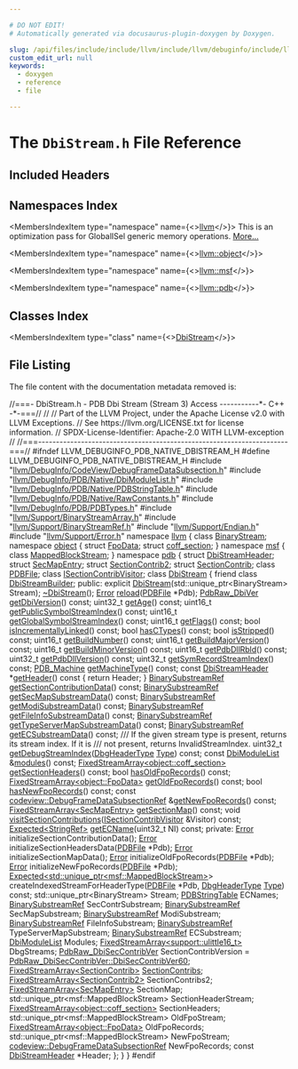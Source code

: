 ```yaml
---

# DO NOT EDIT!
# Automatically generated via docusaurus-plugin-doxygen by Doxygen.

slug: /api/files/include/include/llvm/include/llvm/debuginfo/include/llvm/debuginfo/pdb/include/llvm/debuginfo/pdb/native/dbistream-h
custom_edit_url: null
keywords:
  - doxygen
  - reference
  - file

---
```





# The `DbiStream.h` File Reference

<DoxygenPage pluginConfig={pluginConfig}>



## Included Headers

<IncludesList>
<IncludesListItem
  filePath="llvm/DebugInfo/CodeView/DebugFrameDataSubsection.h"
  permalink="/docs/api/files/include/include/llvm/include/llvm/debuginfo/include/llvm/debuginfo/codeview/debugframedatasubsection-h"
  isLocal="true" />
<IncludesListItem
  filePath="llvm/DebugInfo/PDB/Native/DbiModuleList.h"
  permalink="/docs/api/files/include/include/llvm/include/llvm/debuginfo/include/llvm/debuginfo/pdb/include/llvm/debuginfo/pdb/native/dbimodulelist-h"
  isLocal="true" />
<IncludesListItem
  filePath="llvm/DebugInfo/PDB/Native/PDBStringTable.h"
  permalink="/docs/api/files/include/include/llvm/include/llvm/debuginfo/include/llvm/debuginfo/pdb/include/llvm/debuginfo/pdb/native/pdbstringtable-h"
  isLocal="true" />
<IncludesListItem
  filePath="llvm/DebugInfo/PDB/Native/RawConstants.h"
  permalink="/docs/api/files/include/include/llvm/include/llvm/debuginfo/include/llvm/debuginfo/pdb/include/llvm/debuginfo/pdb/native/rawconstants-h"
  isLocal="true" />
<IncludesListItem
  filePath="llvm/DebugInfo/PDB/PDBTypes.h"
  permalink="/docs/api/files/include/include/llvm/include/llvm/debuginfo/include/llvm/debuginfo/pdb/pdbtypes-h"
  isLocal="true" />
<IncludesListItem
  filePath="llvm/Support/BinaryStreamArray.h"
  permalink="/docs/api/files/include/include/llvm/include/llvm/support/binarystreamarray-h"
  isLocal="true" />
<IncludesListItem
  filePath="llvm/Support/BinaryStreamRef.h"
  permalink="/docs/api/files/include/include/llvm/include/llvm/support/binarystreamref-h"
  isLocal="true" />
<IncludesListItem
  filePath="llvm/Support/Endian.h"
  permalink="/docs/api/files/include/include/llvm/include/llvm/support/endian-h"
  isLocal="true" />
<IncludesListItem
  filePath="llvm/Support/Error.h"
  permalink="/docs/api/files/include/include/llvm/include/llvm/support/error-h"
  isLocal="true" />
</IncludesList>

## Namespaces Index

<MembersIndex>

<MembersIndexItem
  type="namespace"
  name={<><a href="/docs/api/namespaces/llvm">llvm</a></>}>
This is an optimization pass for GlobalISel generic memory operations. <a href="/docs/api/namespaces/llvm/#details">More...</a>
</MembersIndexItem>

<MembersIndexItem
  type="namespace"
  name={<><a href="/docs/api/namespaces/llvm/object">llvm::object</a></>}>
</MembersIndexItem>

<MembersIndexItem
  type="namespace"
  name={<><a href="/docs/api/namespaces/llvm/msf">llvm::msf</a></>}>
</MembersIndexItem>

<MembersIndexItem
  type="namespace"
  name={<><a href="/docs/api/namespaces/llvm/pdb">llvm::pdb</a></>}>
</MembersIndexItem>

</MembersIndex>

## Classes Index

<MembersIndex>

<MembersIndexItem
  type="class"
  name={<><a href="/docs/api/classes/llvm/pdb/dbistream">DbiStream</a></>}>
</MembersIndexItem>

</MembersIndex>


## File Listing

The file content with the documentation metadata removed is:

<ProgramListing>

<Link id="l00001" /><CodeLine lineNumber="1"><span class="doxyHighlightComment">//===- DbiStream.h - PDB Dbi Stream (Stream 3) Access -----------&#42;- C++ -&#42;-===//</span></CodeLine>
<Link id="l00002" /><CodeLine lineNumber="2"><span class="doxyHighlightComment">//</span></CodeLine>
<Link id="l00003" /><CodeLine lineNumber="3"><span class="doxyHighlightComment">// Part of the LLVM Project, under the Apache License v2.0 with LLVM Exceptions.</span></CodeLine>
<Link id="l00004" /><CodeLine lineNumber="4"><span class="doxyHighlightComment">// See https://llvm.org/LICENSE.txt for license information.</span></CodeLine>
<Link id="l00005" /><CodeLine lineNumber="5"><span class="doxyHighlightComment">// SPDX-License-Identifier: Apache-2.0 WITH LLVM-exception</span></CodeLine>
<Link id="l00006" /><CodeLine lineNumber="6"><span class="doxyHighlightComment">//</span></CodeLine>
<Link id="l00007" /><CodeLine lineNumber="7"><span class="doxyHighlightComment">//===----------------------------------------------------------------------===//</span></CodeLine>
<Link id="l00008" /><CodeLine lineNumber="8"></CodeLine>
<Link id="l00009" /><CodeLine lineNumber="9"><span class="doxyHighlightPreprocessor">#ifndef LLVM&#95;DEBUGINFO&#95;PDB&#95;NATIVE&#95;DBISTREAM&#95;H</span></CodeLine>
<Link id="l00010" /><CodeLine lineNumber="10"><span class="doxyHighlightPreprocessor">#define LLVM&#95;DEBUGINFO&#95;PDB&#95;NATIVE&#95;DBISTREAM&#95;H</span></CodeLine>
<Link id="l00011" /><CodeLine lineNumber="11"></CodeLine>
<Link id="l00012" /><CodeLine lineNumber="12"><span class="doxyHighlightPreprocessor">#include &quot;<a href="/docs/api/files/include/include/llvm/include/llvm/debuginfo/include/llvm/debuginfo/codeview/debugframedatasubsection-h">llvm/DebugInfo/CodeView/DebugFrameDataSubsection.h</a>&quot;</span></CodeLine>
<Link id="l00013" /><CodeLine lineNumber="13"><span class="doxyHighlightPreprocessor">#include &quot;<a href="/docs/api/files/include/include/llvm/include/llvm/debuginfo/include/llvm/debuginfo/pdb/include/llvm/debuginfo/pdb/native/dbimodulelist-h">llvm/DebugInfo/PDB/Native/DbiModuleList.h</a>&quot;</span></CodeLine>
<Link id="l00014" /><CodeLine lineNumber="14"><span class="doxyHighlightPreprocessor">#include &quot;<a href="/docs/api/files/include/include/llvm/include/llvm/debuginfo/include/llvm/debuginfo/pdb/include/llvm/debuginfo/pdb/native/pdbstringtable-h">llvm/DebugInfo/PDB/Native/PDBStringTable.h</a>&quot;</span></CodeLine>
<Link id="l00015" /><CodeLine lineNumber="15"><span class="doxyHighlightPreprocessor">#include &quot;<a href="/docs/api/files/include/include/llvm/include/llvm/debuginfo/include/llvm/debuginfo/pdb/include/llvm/debuginfo/pdb/native/rawconstants-h">llvm/DebugInfo/PDB/Native/RawConstants.h</a>&quot;</span></CodeLine>
<Link id="l00016" /><CodeLine lineNumber="16"><span class="doxyHighlightPreprocessor">#include &quot;<a href="/docs/api/files/include/include/llvm/include/llvm/debuginfo/include/llvm/debuginfo/pdb/pdbtypes-h">llvm/DebugInfo/PDB/PDBTypes.h</a>&quot;</span></CodeLine>
<Link id="l00017" /><CodeLine lineNumber="17"><span class="doxyHighlightPreprocessor">#include &quot;<a href="/docs/api/files/include/include/llvm/include/llvm/support/binarystreamarray-h">llvm/Support/BinaryStreamArray.h</a>&quot;</span></CodeLine>
<Link id="l00018" /><CodeLine lineNumber="18"><span class="doxyHighlightPreprocessor">#include &quot;<a href="/docs/api/files/include/include/llvm/include/llvm/support/binarystreamref-h">llvm/Support/BinaryStreamRef.h</a>&quot;</span></CodeLine>
<Link id="l00019" /><CodeLine lineNumber="19"><span class="doxyHighlightPreprocessor">#include &quot;<a href="/docs/api/files/include/include/llvm/include/llvm/support/endian-h">llvm/Support/Endian.h</a>&quot;</span></CodeLine>
<Link id="l00020" /><CodeLine lineNumber="20"><span class="doxyHighlightPreprocessor">#include &quot;<a href="/docs/api/files/include/include/llvm/include/llvm/support/error-h">llvm/Support/Error.h</a>&quot;</span></CodeLine>
<Link id="l00021" /><CodeLine lineNumber="21"></CodeLine>
<Link id="l00022" /><CodeLine lineNumber="22"><span class="doxyHighlightKeyword">namespace </span><span class="doxyHighlight"><a href="/docs/api/namespaces/llvm">llvm</a> &#123;</span></CodeLine>
<Link id="l00023" /><CodeLine lineNumber="23"><span class="doxyHighlightKeyword">class </span><span class="doxyHighlight"><a href="/docs/api/classes/llvm/binarystream">BinaryStream</a>;</span></CodeLine>
<Link id="l00024" /><CodeLine lineNumber="24"><span class="doxyHighlightKeyword">namespace </span><span class="doxyHighlight"><a href="/docs/api/namespaces/llvm/object">object</a> &#123;</span></CodeLine>
<Link id="l00025" /><CodeLine lineNumber="25"><span class="doxyHighlightKeyword">struct </span><span class="doxyHighlight"><a href="/docs/api/structs/llvm/object/fpodata">FpoData</a>;</span></CodeLine>
<Link id="l00026" /><CodeLine lineNumber="26"><span class="doxyHighlightKeyword">struct </span><span class="doxyHighlight"><a href="/docs/api/structs/llvm/object/coff-section">coff&#95;section</a>;</span></CodeLine>
<Link id="l00027" /><CodeLine lineNumber="27"><span class="doxyHighlight">&#125;</span></CodeLine>
<Link id="l00028" /><CodeLine lineNumber="28"><span class="doxyHighlightKeyword">namespace </span><span class="doxyHighlight"><a href="/docs/api/namespaces/llvm/msf">msf</a> &#123;</span></CodeLine>
<Link id="l00029" /><CodeLine lineNumber="29"><span class="doxyHighlightKeyword">class </span><span class="doxyHighlight"><a href="/docs/api/classes/llvm/msf/mappedblockstream">MappedBlockStream</a>;</span></CodeLine>
<Link id="l00030" /><CodeLine lineNumber="30"><span class="doxyHighlight">&#125;</span></CodeLine>
<Link id="l00031" /><CodeLine lineNumber="31"><span class="doxyHighlightKeyword">namespace </span><span class="doxyHighlight"><a href="/docs/api/namespaces/llvm/pdb">pdb</a> &#123;</span></CodeLine>
<Link id="l00032" /><CodeLine lineNumber="32"><span class="doxyHighlightKeyword">struct </span><span class="doxyHighlight"><a href="/docs/api/structs/llvm/pdb/dbistreamheader">DbiStreamHeader</a>;</span></CodeLine>
<Link id="l00033" /><CodeLine lineNumber="33"><span class="doxyHighlightKeyword">struct </span><span class="doxyHighlight"><a href="/docs/api/structs/llvm/pdb/secmapentry">SecMapEntry</a>;</span></CodeLine>
<Link id="l00034" /><CodeLine lineNumber="34"><span class="doxyHighlightKeyword">struct </span><span class="doxyHighlight"><a href="/docs/api/structs/llvm/pdb/sectioncontrib2">SectionContrib2</a>;</span></CodeLine>
<Link id="l00035" /><CodeLine lineNumber="35"><span class="doxyHighlightKeyword">struct </span><span class="doxyHighlight"><a href="/docs/api/structs/llvm/pdb/sectioncontrib">SectionContrib</a>;</span></CodeLine>
<Link id="l00036" /><CodeLine lineNumber="36"><span class="doxyHighlightKeyword">class </span><span class="doxyHighlight"><a href="/docs/api/classes/llvm/pdb/pdbfile">PDBFile</a>;</span></CodeLine>
<Link id="l00037" /><CodeLine lineNumber="37"><span class="doxyHighlightKeyword">class </span><span class="doxyHighlight"><a href="/docs/api/classes/llvm/pdb/isectioncontribvisitor">ISectionContribVisitor</a>;</span></CodeLine>
<Link id="l00038" /><CodeLine lineNumber="38"></CodeLine>
<Link id="l00039" /><CodeLine lineNumber="39" lineLink="/docs/api/classes/llvm/pdb/dbistream"><span class="doxyHighlightKeyword">class </span><span class="doxyHighlight"><a href="/docs/api/classes/llvm/pdb/dbistream/#a6167c0af6fa7cc91fb9e063806571cdc">DbiStream</a> &#123;</span></CodeLine>
<Link id="l00040" /><CodeLine lineNumber="40" lineLink="/docs/api/classes/llvm/pdb/dbistream/#ab7ff385d39f9ca4b059715f2fbd72cd9"><span class="doxyHighlight">  </span><span class="doxyHighlightKeyword">friend</span><span class="doxyHighlight"> </span><span class="doxyHighlightKeyword">class </span><span class="doxyHighlight"><a href="/docs/api/classes/llvm/pdb/dbistream/#ab7ff385d39f9ca4b059715f2fbd72cd9">DbiStreamBuilder</a>;</span></CodeLine>
<Link id="l00041" /><CodeLine lineNumber="41"></CodeLine>
<Link id="l00042" /><CodeLine lineNumber="42"><span class="doxyHighlightKeyword">public</span><span class="doxyHighlight">:</span></CodeLine>
<Link id="l00043" /><CodeLine lineNumber="43"><span class="doxyHighlight">  </span><span class="doxyHighlightKeyword">explicit</span><span class="doxyHighlight"> <a href="/docs/api/classes/llvm/pdb/dbistream/#a6167c0af6fa7cc91fb9e063806571cdc">DbiStream</a>(std::unique&#95;ptr&lt;BinaryStream&gt; Stream);</span></CodeLine>
<Link id="l00044" /><CodeLine lineNumber="44" lineLink="/docs/api/classes/llvm/pdb/dbistream/#add51cea7825b9aa5a1368d799489142b"><span class="doxyHighlight">  <a href="/docs/api/classes/llvm/pdb/dbistream/#add51cea7825b9aa5a1368d799489142b">~DbiStream</a>();</span></CodeLine>
<Link id="l00045" /><CodeLine lineNumber="45"><span class="doxyHighlight">  <a href="/docs/api/classes/llvm/error">Error</a> <a href="/docs/api/classes/llvm/pdb/dbistream/#a6f720d4ce41d82acda3ab73ee832ca34">reload</a>(<a href="/docs/api/classes/llvm/pdb/pdbfile">PDBFile</a> &#42;Pdb);</span></CodeLine>
<Link id="l00046" /><CodeLine lineNumber="46"></CodeLine>
<Link id="l00047" /><CodeLine lineNumber="47"><span class="doxyHighlight">  <a href="/docs/api/namespaces/llvm/pdb/#a9d89da1d1c09b15fbb63c9c4495c73ad">PdbRaw&#95;DbiVer</a> <a href="/docs/api/classes/llvm/pdb/dbistream/#a4c4666e620e0ef37f4e6a5492daab26d">getDbiVersion</a>() </span><span class="doxyHighlightKeyword">const</span><span class="doxyHighlight">;</span></CodeLine>
<Link id="l00048" /><CodeLine lineNumber="48"><span class="doxyHighlight">  uint32&#95;t <a href="/docs/api/classes/llvm/pdb/dbistream/#a4280ff2b5d6024636bd4cee7f6c96182">getAge</a>() </span><span class="doxyHighlightKeyword">const</span><span class="doxyHighlight">;</span></CodeLine>
<Link id="l00049" /><CodeLine lineNumber="49"><span class="doxyHighlight">  uint16&#95;t <a href="/docs/api/classes/llvm/pdb/dbistream/#ab70af67262ca01498664f253f56f6402">getPublicSymbolStreamIndex</a>() </span><span class="doxyHighlightKeyword">const</span><span class="doxyHighlight">;</span></CodeLine>
<Link id="l00050" /><CodeLine lineNumber="50"><span class="doxyHighlight">  uint16&#95;t <a href="/docs/api/classes/llvm/pdb/dbistream/#a614d2cb7b56ffe9974673d877a518254">getGlobalSymbolStreamIndex</a>() </span><span class="doxyHighlightKeyword">const</span><span class="doxyHighlight">;</span></CodeLine>
<Link id="l00051" /><CodeLine lineNumber="51"></CodeLine>
<Link id="l00052" /><CodeLine lineNumber="52"><span class="doxyHighlight">  uint16&#95;t <a href="/docs/api/classes/llvm/pdb/dbistream/#a48f49cc804b7bd8386bc3ac959e482cc">getFlags</a>() </span><span class="doxyHighlightKeyword">const</span><span class="doxyHighlight">;</span></CodeLine>
<Link id="l00053" /><CodeLine lineNumber="53"><span class="doxyHighlight">  </span><span class="doxyHighlightKeywordType">bool</span><span class="doxyHighlight"> <a href="/docs/api/classes/llvm/pdb/dbistream/#a48d7d70e53ff2a4e06e9aa2b15fa99be">isIncrementallyLinked</a>() </span><span class="doxyHighlightKeyword">const</span><span class="doxyHighlight">;</span></CodeLine>
<Link id="l00054" /><CodeLine lineNumber="54"><span class="doxyHighlight">  </span><span class="doxyHighlightKeywordType">bool</span><span class="doxyHighlight"> <a href="/docs/api/classes/llvm/pdb/dbistream/#acf34d1fe56e00d03d40cda1d86167e20">hasCTypes</a>() </span><span class="doxyHighlightKeyword">const</span><span class="doxyHighlight">;</span></CodeLine>
<Link id="l00055" /><CodeLine lineNumber="55"><span class="doxyHighlight">  </span><span class="doxyHighlightKeywordType">bool</span><span class="doxyHighlight"> <a href="/docs/api/classes/llvm/pdb/dbistream/#a525b36c5372a039c1c07f08c83b3a0c2">isStripped</a>() </span><span class="doxyHighlightKeyword">const</span><span class="doxyHighlight">;</span></CodeLine>
<Link id="l00056" /><CodeLine lineNumber="56"></CodeLine>
<Link id="l00057" /><CodeLine lineNumber="57"><span class="doxyHighlight">  uint16&#95;t <a href="/docs/api/classes/llvm/pdb/dbistream/#a80378ba4eee550822faf30d6a81d775f">getBuildNumber</a>() </span><span class="doxyHighlightKeyword">const</span><span class="doxyHighlight">;</span></CodeLine>
<Link id="l00058" /><CodeLine lineNumber="58"><span class="doxyHighlight">  uint16&#95;t <a href="/docs/api/classes/llvm/pdb/dbistream/#a5fbac1324fb4625e0d2b38c7318ebb84">getBuildMajorVersion</a>() </span><span class="doxyHighlightKeyword">const</span><span class="doxyHighlight">;</span></CodeLine>
<Link id="l00059" /><CodeLine lineNumber="59"><span class="doxyHighlight">  uint16&#95;t <a href="/docs/api/classes/llvm/pdb/dbistream/#a956e097e73327be9c5e4b75fdacfa030">getBuildMinorVersion</a>() </span><span class="doxyHighlightKeyword">const</span><span class="doxyHighlight">;</span></CodeLine>
<Link id="l00060" /><CodeLine lineNumber="60"></CodeLine>
<Link id="l00061" /><CodeLine lineNumber="61"><span class="doxyHighlight">  uint16&#95;t <a href="/docs/api/classes/llvm/pdb/dbistream/#ae2a3f57849f84f69794f6fcc34346928">getPdbDllRbld</a>() </span><span class="doxyHighlightKeyword">const</span><span class="doxyHighlight">;</span></CodeLine>
<Link id="l00062" /><CodeLine lineNumber="62"><span class="doxyHighlight">  uint32&#95;t <a href="/docs/api/classes/llvm/pdb/dbistream/#aaeef7d69914fedb152819436d854dc9e">getPdbDllVersion</a>() </span><span class="doxyHighlightKeyword">const</span><span class="doxyHighlight">;</span></CodeLine>
<Link id="l00063" /><CodeLine lineNumber="63"></CodeLine>
<Link id="l00064" /><CodeLine lineNumber="64"><span class="doxyHighlight">  uint32&#95;t <a href="/docs/api/classes/llvm/pdb/dbistream/#ab3312664e914bb377b8343db25047f71">getSymRecordStreamIndex</a>() </span><span class="doxyHighlightKeyword">const</span><span class="doxyHighlight">;</span></CodeLine>
<Link id="l00065" /><CodeLine lineNumber="65"></CodeLine>
<Link id="l00066" /><CodeLine lineNumber="66"><span class="doxyHighlight">  <a href="/docs/api/namespaces/llvm/pdb/#a1928545fad40360ae644901d7308cbeb">PDB&#95;Machine</a> <a href="/docs/api/classes/llvm/pdb/dbistream/#a25b67219b7075c2ffa3c3b0d94bffb48">getMachineType</a>() </span><span class="doxyHighlightKeyword">const</span><span class="doxyHighlight">;</span></CodeLine>
<Link id="l00067" /><CodeLine lineNumber="67"></CodeLine>
<Link id="l00068" /><CodeLine lineNumber="68" lineLink="/docs/api/classes/llvm/pdb/dbistream/#a7d125dd60aebfb8542af66a32a79d2ec"><span class="doxyHighlight">  </span><span class="doxyHighlightKeyword">const</span><span class="doxyHighlight"> <a href="/docs/api/structs/llvm/pdb/dbistreamheader">DbiStreamHeader</a> &#42;<a href="/docs/api/classes/llvm/pdb/dbistream/#a7d125dd60aebfb8542af66a32a79d2ec">getHeader</a>()</span><span class="doxyHighlightKeyword"> const </span><span class="doxyHighlight">&#123; </span><span class="doxyHighlightKeywordFlow">return</span><span class="doxyHighlight"> Header; &#125;</span></CodeLine>
<Link id="l00069" /><CodeLine lineNumber="69"></CodeLine>
<Link id="l00070" /><CodeLine lineNumber="70"><span class="doxyHighlight">  <a href="/docs/api/structs/llvm/binarysubstreamref">BinarySubstreamRef</a> <a href="/docs/api/classes/llvm/pdb/dbistream/#af6a82e232c500f82e4a2e8f531b27ad9">getSectionContributionData</a>() </span><span class="doxyHighlightKeyword">const</span><span class="doxyHighlight">;</span></CodeLine>
<Link id="l00071" /><CodeLine lineNumber="71"><span class="doxyHighlight">  <a href="/docs/api/structs/llvm/binarysubstreamref">BinarySubstreamRef</a> <a href="/docs/api/classes/llvm/pdb/dbistream/#a2099197beb11e004516ace9f433343f1">getSecMapSubstreamData</a>() </span><span class="doxyHighlightKeyword">const</span><span class="doxyHighlight">;</span></CodeLine>
<Link id="l00072" /><CodeLine lineNumber="72"><span class="doxyHighlight">  <a href="/docs/api/structs/llvm/binarysubstreamref">BinarySubstreamRef</a> <a href="/docs/api/classes/llvm/pdb/dbistream/#a7bc4afccd56ede125e9a4f219da45895">getModiSubstreamData</a>() </span><span class="doxyHighlightKeyword">const</span><span class="doxyHighlight">;</span></CodeLine>
<Link id="l00073" /><CodeLine lineNumber="73"><span class="doxyHighlight">  <a href="/docs/api/structs/llvm/binarysubstreamref">BinarySubstreamRef</a> <a href="/docs/api/classes/llvm/pdb/dbistream/#a3948ccb80f6dd803548d56fa0163a6af">getFileInfoSubstreamData</a>() </span><span class="doxyHighlightKeyword">const</span><span class="doxyHighlight">;</span></CodeLine>
<Link id="l00074" /><CodeLine lineNumber="74"><span class="doxyHighlight">  <a href="/docs/api/structs/llvm/binarysubstreamref">BinarySubstreamRef</a> <a href="/docs/api/classes/llvm/pdb/dbistream/#a7aa352b7cacee2cb5b29937b40857209">getTypeServerMapSubstreamData</a>() </span><span class="doxyHighlightKeyword">const</span><span class="doxyHighlight">;</span></CodeLine>
<Link id="l00075" /><CodeLine lineNumber="75"><span class="doxyHighlight">  <a href="/docs/api/structs/llvm/binarysubstreamref">BinarySubstreamRef</a> <a href="/docs/api/classes/llvm/pdb/dbistream/#abc8b47a135c584ad11ccb9036a8f9c76">getECSubstreamData</a>() </span><span class="doxyHighlightKeyword">const</span><span class="doxyHighlight">;</span></CodeLine>
<Link id="l00076" /><CodeLine lineNumber="76"></CodeLine>
<Link id="l00077" /><CodeLine lineNumber="77"><span class="doxyHighlightComment">  /// If the given stream type is present, returns its stream index. If it is</span></CodeLine>
<Link id="l00078" /><CodeLine lineNumber="78"><span class="doxyHighlightComment">  /// not present, returns InvalidStreamIndex.</span></CodeLine>
<Link id="l00079" /><CodeLine lineNumber="79"><span class="doxyHighlight">  uint32&#95;t <a href="/docs/api/classes/llvm/pdb/dbistream/#a9b6db64c73f202e22852fdd96359ee99">getDebugStreamIndex</a>(<a href="/docs/api/namespaces/llvm/pdb/#a81a0fae24e6bdfe240da4249a8da5978">DbgHeaderType</a> <a href="/docs/api/namespaces/llvm/pdb/#a952cb7401a07c49e2879fbfc92f0dc2caa1fa27779242b4902f7ae3bdd5c6d508">Type</a>) </span><span class="doxyHighlightKeyword">const</span><span class="doxyHighlight">;</span></CodeLine>
<Link id="l00080" /><CodeLine lineNumber="80"></CodeLine>
<Link id="l00081" /><CodeLine lineNumber="81"><span class="doxyHighlight">  </span><span class="doxyHighlightKeyword">const</span><span class="doxyHighlight"> <a href="/docs/api/classes/llvm/pdb/dbimodulelist">DbiModuleList</a> &amp;<a href="/docs/api/classes/llvm/pdb/dbistream/#a7ef594440d9d920a9cbf050d24b0493f">modules</a>() </span><span class="doxyHighlightKeyword">const</span><span class="doxyHighlight">;</span></CodeLine>
<Link id="l00082" /><CodeLine lineNumber="82"></CodeLine>
<Link id="l00083" /><CodeLine lineNumber="83"><span class="doxyHighlight">  <a href="/docs/api/classes/llvm/fixedstreamarray">FixedStreamArray&lt;object::coff&#95;section&gt;</a> <a href="/docs/api/classes/llvm/pdb/dbistream/#a60f47eaf382a1bb984566c18cac330bc">getSectionHeaders</a>() </span><span class="doxyHighlightKeyword">const</span><span class="doxyHighlight">;</span></CodeLine>
<Link id="l00084" /><CodeLine lineNumber="84"></CodeLine>
<Link id="l00085" /><CodeLine lineNumber="85"><span class="doxyHighlight">  </span><span class="doxyHighlightKeywordType">bool</span><span class="doxyHighlight"> <a href="/docs/api/classes/llvm/pdb/dbistream/#afe22dc011c6740945272609f69e59197">hasOldFpoRecords</a>() </span><span class="doxyHighlightKeyword">const</span><span class="doxyHighlight">;</span></CodeLine>
<Link id="l00086" /><CodeLine lineNumber="86"><span class="doxyHighlight">  <a href="/docs/api/classes/llvm/fixedstreamarray">FixedStreamArray&lt;object::FpoData&gt;</a> <a href="/docs/api/classes/llvm/pdb/dbistream/#aa638af99fd296bbd5de6db7f12ae9f18">getOldFpoRecords</a>() </span><span class="doxyHighlightKeyword">const</span><span class="doxyHighlight">;</span></CodeLine>
<Link id="l00087" /><CodeLine lineNumber="87"><span class="doxyHighlight">  </span><span class="doxyHighlightKeywordType">bool</span><span class="doxyHighlight"> <a href="/docs/api/classes/llvm/pdb/dbistream/#a5d132deb16ebe55f3993219dff0a7cc0">hasNewFpoRecords</a>() </span><span class="doxyHighlightKeyword">const</span><span class="doxyHighlight">;</span></CodeLine>
<Link id="l00088" /><CodeLine lineNumber="88"><span class="doxyHighlight">  </span><span class="doxyHighlightKeyword">const</span><span class="doxyHighlight"> <a href="/docs/api/classes/llvm/codeview/debugframedatasubsectionref">codeview::DebugFrameDataSubsectionRef</a> &amp;<a href="/docs/api/classes/llvm/pdb/dbistream/#a8a11416a7c33728a3cb95cc1a2e3ae09">getNewFpoRecords</a>() </span><span class="doxyHighlightKeyword">const</span><span class="doxyHighlight">;</span></CodeLine>
<Link id="l00089" /><CodeLine lineNumber="89"></CodeLine>
<Link id="l00090" /><CodeLine lineNumber="90"><span class="doxyHighlight">  <a href="/docs/api/classes/llvm/fixedstreamarray">FixedStreamArray&lt;SecMapEntry&gt;</a> <a href="/docs/api/classes/llvm/pdb/dbistream/#af67fc502882ac99a5c1a11c7eea9bdee">getSectionMap</a>() </span><span class="doxyHighlightKeyword">const</span><span class="doxyHighlight">;</span></CodeLine>
<Link id="l00091" /><CodeLine lineNumber="91"><span class="doxyHighlight">  </span><span class="doxyHighlightKeywordType">void</span><span class="doxyHighlight"> <a href="/docs/api/classes/llvm/pdb/dbistream/#a40e41bad0c0e6b36ee231fe7d7177521">visitSectionContributions</a>(<a href="/docs/api/classes/llvm/pdb/isectioncontribvisitor">ISectionContribVisitor</a> &amp;Visitor) </span><span class="doxyHighlightKeyword">const</span><span class="doxyHighlight">;</span></CodeLine>
<Link id="l00092" /><CodeLine lineNumber="92"></CodeLine>
<Link id="l00093" /><CodeLine lineNumber="93"><span class="doxyHighlight">  <a href="/docs/api/classes/llvm/expected">Expected&lt;StringRef&gt;</a> <a href="/docs/api/classes/llvm/pdb/dbistream/#a1cc4bc9a3f883ff0bd08647ac00e9f35">getECName</a>(uint32&#95;t NI) </span><span class="doxyHighlightKeyword">const</span><span class="doxyHighlight">;</span></CodeLine>
<Link id="l00094" /><CodeLine lineNumber="94"></CodeLine>
<Link id="l00095" /><CodeLine lineNumber="95"><span class="doxyHighlightKeyword">private</span><span class="doxyHighlight">:</span></CodeLine>
<Link id="l00096" /><CodeLine lineNumber="96"><span class="doxyHighlight">  <a href="/docs/api/classes/llvm/error">Error</a> initializeSectionContributionData();</span></CodeLine>
<Link id="l00097" /><CodeLine lineNumber="97"><span class="doxyHighlight">  <a href="/docs/api/classes/llvm/error">Error</a> initializeSectionHeadersData(<a href="/docs/api/classes/llvm/pdb/pdbfile">PDBFile</a> &#42;Pdb);</span></CodeLine>
<Link id="l00098" /><CodeLine lineNumber="98"><span class="doxyHighlight">  <a href="/docs/api/classes/llvm/error">Error</a> initializeSectionMapData();</span></CodeLine>
<Link id="l00099" /><CodeLine lineNumber="99"><span class="doxyHighlight">  <a href="/docs/api/classes/llvm/error">Error</a> initializeOldFpoRecords(<a href="/docs/api/classes/llvm/pdb/pdbfile">PDBFile</a> &#42;Pdb);</span></CodeLine>
<Link id="l00100" /><CodeLine lineNumber="100"><span class="doxyHighlight">  <a href="/docs/api/classes/llvm/error">Error</a> initializeNewFpoRecords(<a href="/docs/api/classes/llvm/pdb/pdbfile">PDBFile</a> &#42;Pdb);</span></CodeLine>
<Link id="l00101" /><CodeLine lineNumber="101"></CodeLine>
<Link id="l00102" /><CodeLine lineNumber="102"><span class="doxyHighlight">  <a href="/docs/api/classes/llvm/expected">Expected&lt;std::unique&#95;ptr&lt;msf::MappedBlockStream&gt;</a>&gt;</span></CodeLine>
<Link id="l00103" /><CodeLine lineNumber="103"><span class="doxyHighlight">  createIndexedStreamForHeaderType(<a href="/docs/api/classes/llvm/pdb/pdbfile">PDBFile</a> &#42;Pdb, <a href="/docs/api/namespaces/llvm/pdb/#a81a0fae24e6bdfe240da4249a8da5978">DbgHeaderType</a> <a href="/docs/api/namespaces/llvm/pdb/#a952cb7401a07c49e2879fbfc92f0dc2caa1fa27779242b4902f7ae3bdd5c6d508">Type</a>) </span><span class="doxyHighlightKeyword">const</span><span class="doxyHighlight">;</span></CodeLine>
<Link id="l00104" /><CodeLine lineNumber="104"></CodeLine>
<Link id="l00105" /><CodeLine lineNumber="105"><span class="doxyHighlight">  std::unique&#95;ptr&lt;BinaryStream&gt; Stream;</span></CodeLine>
<Link id="l00106" /><CodeLine lineNumber="106"></CodeLine>
<Link id="l00107" /><CodeLine lineNumber="107"><span class="doxyHighlight">  <a href="/docs/api/classes/llvm/pdb/pdbstringtable">PDBStringTable</a> ECNames;</span></CodeLine>
<Link id="l00108" /><CodeLine lineNumber="108"></CodeLine>
<Link id="l00109" /><CodeLine lineNumber="109"><span class="doxyHighlight">  <a href="/docs/api/structs/llvm/binarysubstreamref">BinarySubstreamRef</a> SecContrSubstream;</span></CodeLine>
<Link id="l00110" /><CodeLine lineNumber="110"><span class="doxyHighlight">  <a href="/docs/api/structs/llvm/binarysubstreamref">BinarySubstreamRef</a> SecMapSubstream;</span></CodeLine>
<Link id="l00111" /><CodeLine lineNumber="111"><span class="doxyHighlight">  <a href="/docs/api/structs/llvm/binarysubstreamref">BinarySubstreamRef</a> ModiSubstream;</span></CodeLine>
<Link id="l00112" /><CodeLine lineNumber="112"><span class="doxyHighlight">  <a href="/docs/api/structs/llvm/binarysubstreamref">BinarySubstreamRef</a> FileInfoSubstream;</span></CodeLine>
<Link id="l00113" /><CodeLine lineNumber="113"><span class="doxyHighlight">  <a href="/docs/api/structs/llvm/binarysubstreamref">BinarySubstreamRef</a> TypeServerMapSubstream;</span></CodeLine>
<Link id="l00114" /><CodeLine lineNumber="114"><span class="doxyHighlight">  <a href="/docs/api/structs/llvm/binarysubstreamref">BinarySubstreamRef</a> ECSubstream;</span></CodeLine>
<Link id="l00115" /><CodeLine lineNumber="115"></CodeLine>
<Link id="l00116" /><CodeLine lineNumber="116"><span class="doxyHighlight">  <a href="/docs/api/classes/llvm/pdb/dbimodulelist">DbiModuleList</a> Modules;</span></CodeLine>
<Link id="l00117" /><CodeLine lineNumber="117"></CodeLine>
<Link id="l00118" /><CodeLine lineNumber="118"><span class="doxyHighlight">  <a href="/docs/api/classes/llvm/fixedstreamarray">FixedStreamArray&lt;support::ulittle16&#95;t&gt;</a> DbgStreams;</span></CodeLine>
<Link id="l00119" /><CodeLine lineNumber="119"></CodeLine>
<Link id="l00120" /><CodeLine lineNumber="120"><span class="doxyHighlight">  <a href="/docs/api/namespaces/llvm/pdb/#ae225e561af00d197a94010952d536a8b">PdbRaw&#95;DbiSecContribVer</a> SectionContribVersion =</span></CodeLine>
<Link id="l00121" /><CodeLine lineNumber="121"><span class="doxyHighlight">      <a href="/docs/api/namespaces/llvm/pdb/#ae225e561af00d197a94010952d536a8ba3c20f691ca79ecef5c928453bca77605">PdbRaw&#95;DbiSecContribVer::DbiSecContribVer60</a>;</span></CodeLine>
<Link id="l00122" /><CodeLine lineNumber="122"><span class="doxyHighlight">  <a href="/docs/api/classes/llvm/fixedstreamarray">FixedStreamArray&lt;SectionContrib&gt;</a> <a href="/docs/api/namespaces/llvm/pdb/#a2632601eef2a7254d0d50e82ba2ab620a46a790fcacc97f55b278ac1090323fd3">SectionContribs</a>;</span></CodeLine>
<Link id="l00123" /><CodeLine lineNumber="123"><span class="doxyHighlight">  <a href="/docs/api/classes/llvm/fixedstreamarray">FixedStreamArray&lt;SectionContrib2&gt;</a> SectionContribs2;</span></CodeLine>
<Link id="l00124" /><CodeLine lineNumber="124"><span class="doxyHighlight">  <a href="/docs/api/classes/llvm/fixedstreamarray">FixedStreamArray&lt;SecMapEntry&gt;</a> SectionMap;</span></CodeLine>
<Link id="l00125" /><CodeLine lineNumber="125"></CodeLine>
<Link id="l00126" /><CodeLine lineNumber="126"><span class="doxyHighlight">  std::unique&#95;ptr&lt;msf::MappedBlockStream&gt; SectionHeaderStream;</span></CodeLine>
<Link id="l00127" /><CodeLine lineNumber="127"><span class="doxyHighlight">  <a href="/docs/api/classes/llvm/fixedstreamarray">FixedStreamArray&lt;object::coff&#95;section&gt;</a> SectionHeaders;</span></CodeLine>
<Link id="l00128" /><CodeLine lineNumber="128"></CodeLine>
<Link id="l00129" /><CodeLine lineNumber="129"><span class="doxyHighlight">  std::unique&#95;ptr&lt;msf::MappedBlockStream&gt; OldFpoStream;</span></CodeLine>
<Link id="l00130" /><CodeLine lineNumber="130"><span class="doxyHighlight">  <a href="/docs/api/classes/llvm/fixedstreamarray">FixedStreamArray&lt;object::FpoData&gt;</a> OldFpoRecords;</span></CodeLine>
<Link id="l00131" /><CodeLine lineNumber="131"><span class="doxyHighlight">  </span></CodeLine>
<Link id="l00132" /><CodeLine lineNumber="132"><span class="doxyHighlight">  std::unique&#95;ptr&lt;msf::MappedBlockStream&gt; NewFpoStream;</span></CodeLine>
<Link id="l00133" /><CodeLine lineNumber="133"><span class="doxyHighlight">  <a href="/docs/api/classes/llvm/codeview/debugframedatasubsectionref">codeview::DebugFrameDataSubsectionRef</a> NewFpoRecords;</span></CodeLine>
<Link id="l00134" /><CodeLine lineNumber="134"></CodeLine>
<Link id="l00135" /><CodeLine lineNumber="135"><span class="doxyHighlight">  </span><span class="doxyHighlightKeyword">const</span><span class="doxyHighlight"> <a href="/docs/api/structs/llvm/pdb/dbistreamheader">DbiStreamHeader</a> &#42;Header;</span></CodeLine>
<Link id="l00136" /><CodeLine lineNumber="136"><span class="doxyHighlight">&#125;;</span></CodeLine>
<Link id="l00137" /><CodeLine lineNumber="137"><span class="doxyHighlight">&#125;</span></CodeLine>
<Link id="l00138" /><CodeLine lineNumber="138"><span class="doxyHighlight">&#125;</span></CodeLine>
<Link id="l00139" /><CodeLine lineNumber="139"></CodeLine>
<Link id="l00140" /><CodeLine lineNumber="140"><span class="doxyHighlightPreprocessor">#endif</span></CodeLine>

</ProgramListing>


</DoxygenPage>
